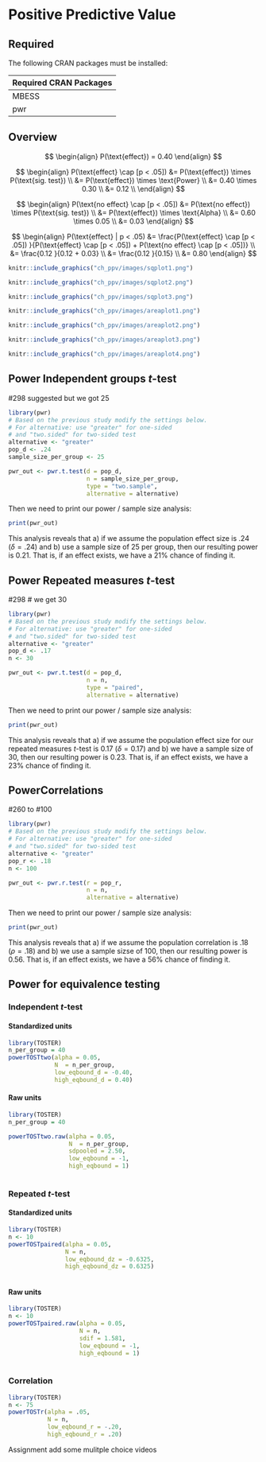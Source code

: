 
# Positive Predictive Value

## Required

The following CRAN packages must be installed:

| Required CRAN Packages |
|-------------------|
|MBESS              |
|pwr                |


## Overview

$$
\begin{align}
P(\text{effect}) = 0.40
\end{align}
$$



$$
\begin{align}
P(\text{effect} \cap [p < .05]) &= P(\text{effect}) \times P(\text{sig. test}) \\
&= P(\text{effect}) \times \text{Power} \\
&= 0.40 \times 0.30 \\
&= 0.12 \\
\end{align}
$$



$$
\begin{align}
P(\text{no effect} \cap [p < .05]) &= P(\text{no effect}) \times P(\text{sig. test}) \\
&= P(\text{effect}) \times \text{Alpha} \\
&= 0.60 \times 0.05 \\
&= 0.03
\end{align}
$$




$$
\begin{align}
P(\text{effect} | p < .05) &= \frac{P(\text{effect} \cap [p < .05]) }{P(\text{effect} \cap [p < .05])  + P(\text{no effect} \cap [p < .05])} \\
&= \frac{0.12 }{0.12  + 0.03} \\
&= \frac{0.12 }{0.15} \\
&= 0.80
\end{align}
$$




```r
knitr::include_graphics("ch_ppv/images/sqplot1.png")
```

```r
knitr::include_graphics("ch_ppv/images/sqplot2.png")
```


```r
knitr::include_graphics("ch_ppv/images/sqplot3.png")
```

```r
knitr::include_graphics("ch_ppv/images/areaplot1.png")
```

```r
knitr::include_graphics("ch_ppv/images/areaplot2.png")
```

```r
knitr::include_graphics("ch_ppv/images/areaplot3.png")
```

```r
knitr::include_graphics("ch_ppv/images/areaplot4.png")
```








## Power Independent groups $t$-test


#298 suggested but we got 25

```r
library(pwr)
# Based on the previous study modify the settings below.
# For alternative: use "greater" for one-sided 
# and "two.sided" for two-sided test
alternative <- "greater"
pop_d <- .24
sample_size_per_group <- 25

pwr_out <- pwr.t.test(d = pop_d, 
                      n = sample_size_per_group,
                      type = "two.sample",
                      alternative = alternative)
```

Then we need to print our power / sample size analysis:

```r
print(pwr_out)

```

This analysis reveals that a) if we assume the population effect size is .24 ($\delta = .24$) and b) use a sample size of 25 per group, then our resulting power is 0.21. That is, if an effect exists, we have a 21% chance of finding it.


## Power Repeated measures $t$-test

#298 # we get 30
```r
library(pwr)
# Based on the previous study modify the settings below.
# For alternative: use "greater" for one-sided 
# and "two.sided" for two-sided test
alternative <- "greater"
pop_d <- .17
n <- 30

pwr_out <- pwr.t.test(d = pop_d, 
                      n = n,
                      type = "paired",
                      alternative = alternative)
```

Then we need to print our power / sample size analysis:

```r
print(pwr_out)

```

This analysis reveals that a) if we assume the population effect size for our repeated measures $t$-test is 0.17 ($\delta = 0.17$) and b) we have a sample size of 30, then our resulting power is 0.23. That is, if an effect exists, we have a 23% chance of finding it. 




## PowerCorrelations

#260 to #100
```r
library(pwr)
# Based on the previous study modify the settings below.
# For alternative: use "greater" for one-sided 
# and "two.sided" for two-sided test
alternative <- "greater"
pop_r <- .18
n <- 100

pwr_out <- pwr.r.test(r = pop_r, 
                      n = n,
                      alternative = alternative)
```

Then we need to print our power / sample size analysis:

```r
print(pwr_out)

```

This analysis reveals that a) if we assume the population correlation is .18 ($\rho = .18$) and b) we use a sample sizse of 100, then our resulting power is 0.56. That is, if an effect exists, we have a 56% chance of finding it. 


## Power for equivalence testing

### Independent *t*-test

#### Standardized units

```r
library(TOSTER)
n_per_group = 40
powerTOSTtwo(alpha = 0.05,
             N  = n_per_group,
             low_eqbound_d = -0.40,
             high_eqbound_d = 0.40)
```

#### Raw units

```r
library(TOSTER)
n_per_group = 40

powerTOSTtwo.raw(alpha = 0.05,
                 N  = n_per_group,
                 sdpooled = 2.50,
                 low_eqbound = -1,
                 high_eqbound = 1)
            
```


### Repeated *t*-test

#### Standardized units

```r
library(TOSTER)
n <- 10
powerTOSTpaired(alpha = 0.05,
                N = n,
                low_eqbound_dz = -0.6325,
                high_eqbound_dz = 0.6325)
            
```

#### Raw units

```r
library(TOSTER)
n <- 10
powerTOSTpaired.raw(alpha = 0.05,
                    N = n,
                    sdif = 1.581,
                    low_eqbound = -1,
                    high_eqbound = 1)
            
```

### Correlation

```r
library(TOSTER)
n <- 75
powerTOSTr(alpha = .05,
           N = n,
           low_eqbound_r = -.20, 
           high_eqbound_r = .20)
```


Assignment add some mulitple choice videos
